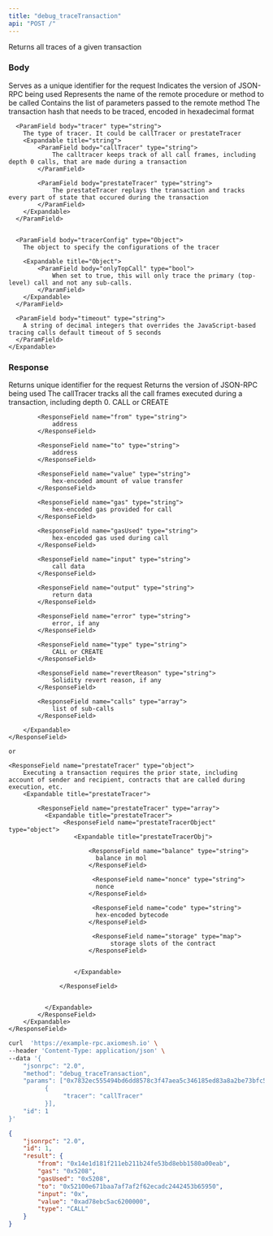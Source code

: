 ```yaml
---
title: "debug_traceTransaction"
api: "POST /"
---
```


Returns all traces of a given transaction 


### Body

<ParamField body="id" type="number" placeholder="1">
  Serves as a unique identifier for the request
  
</ParamField>

<ParamField body="jsonrpc" type="string" placeholder="2.0">
  Indicates the version of JSON-RPC being used
</ParamField>

<ParamField body="method" type="string" placeholder="debug_traceTransaction">
  Represents the name of the remote procedure or method to be called
</ParamField>

<ParamField body="params" type="array">
  Contains the list of parameters passed to the remote method

  <ParamField body="transactionHash" type="string">
    The transaction hash that needs to be traced, encoded in hexadecimal format
  </ParamField>


  <ParamField body="object" type="object">
    <Expandable title="Object">

      <ParamField body="tracer" type="string">
        The type of tracer. It could be callTracer or prestateTracer
        <Expandable title="string">
            <ParamField body="callTracer" type="string">
                The calltracer keeps track of all call frames, including depth 0 calls, that are made during a transaction
            </ParamField>

            <ParamField body="prestateTracer" type="string">
                The prestateTracer replays the transaction and tracks every part of state that occured during the transaction
            </ParamField>
        </Expandable>
      </ParamField>


      <ParamField body="tracerConfig" type="Object">
        The object to specify the configurations of the tracer

        <Expandable title="Object">
            <ParamField body="onlyTopCall" type="bool">
                When set to true, this will only trace the primary (top-level) call and not any sub-calls. 
            </ParamField>
        </Expandable>
      </ParamField>

      <ParamField body="timeout" type="string">
        A string of decimal integers that overrides the JavaScript-based tracing calls default timeout of 5 seconds
      </ParamField>
    </Expandable>
  </ParamField>
  

  


</ParamField>

### Response

<ResponseField name="id" type="number">
  Returns unique identifier for the request 
</ResponseField>

<ResponseField name="jsonrpc" type="string">
  Returns the version of JSON-RPC being used
</ResponseField>


<ResponseField name="result" type="object">
  <Expandable title="result">
    <ResponseField name="callTracer" type="object">
        The callTracer tracks all the call frames executed during a transaction, including depth 0.
        <Expandable title="callTracer">
            <ResponseField name="type" type="string">
                CALL or CREATE
            </ResponseField>

            <ResponseField name="from" type="string">
                address
            </ResponseField>

            <ResponseField name="to" type="string">
                address
            </ResponseField>

            <ResponseField name="value" type="string">
                hex-encoded amount of value transfer
            </ResponseField>

            <ResponseField name="gas" type="string">
                hex-encoded gas provided for call
            </ResponseField>

            <ResponseField name="gasUsed" type="string">
                hex-encoded gas used during call
            </ResponseField>

            <ResponseField name="input" type="string">
                call data
            </ResponseField>

            <ResponseField name="output" type="string">
                return data
            </ResponseField>

            <ResponseField name="error" type="string">
                error, if any
            </ResponseField>

            <ResponseField name="type" type="string">
                CALL or CREATE
            </ResponseField>

            <ResponseField name="revertReason" type="string">
                Solidity revert reason, if any
            </ResponseField>

            <ResponseField name="calls" type="array">
                list of sub-calls
            </ResponseField>
            
        </Expandable>
    </ResponseField>

    or

    <ResponseField name="prestateTracer" type="object">
        Executing a transaction requires the prior state, including account of sender and recipient, contracts that are called during execution, etc. 
        <Expandable title="prestateTracer">

            <ResponseField name="prestateTracer" type="array">
              <Expandable title="prestateTracer">
                   <ResponseField name="prestateTracerObject" type="object">
                      <Expandable title="prestateTracerObj">

                          <ResponseField name="balance" type="string">
                            balance in mol
                          </ResponseField>

                           <ResponseField name="nonce" type="string">
                            nonce
                          </ResponseField>

                           <ResponseField name="code" type="string">
                            hex-encoded bytecode
                          </ResponseField>

                           <ResponseField name="storage" type="map">
                            	storage slots of the contract
                          </ResponseField>


                      </Expandable>
                        
                  </ResponseField>

                 
              </Expandable>
            </ResponseField>
        </Expandable>
    </ResponseField>

  </Expandable>

</ResponseField>

<RequestExample>

```bash Example Request
curl  'https://example-rpc.axiomesh.io' \
--header 'Content-Type: application/json' \
--data '{
    "jsonrpc": "2.0",
    "method": "debug_traceTransaction",
    "params": ["0x7832ec555494bd6dd8578c3f47aea5c346185ed83a8a2be73bfc5b7918a283bd",
          {
               "tracer": "callTracer"
          }],
    "id": 1
}'
```

</RequestExample>

<ResponseExample>

```json Response
{
    "jsonrpc": "2.0",
    "id": 1,
    "result": {
        "from": "0x14e1d181f211eb211b24fe53bd8ebb1580a00eab",
        "gas": "0x5208",
        "gasUsed": "0x5208",
        "to": "0x52100e671baa7af7af2f62ecadc2442453b65950",
        "input": "0x",
        "value": "0xad78ebc5ac6200000",
        "type": "CALL"
    }
}
```

</ResponseExample>